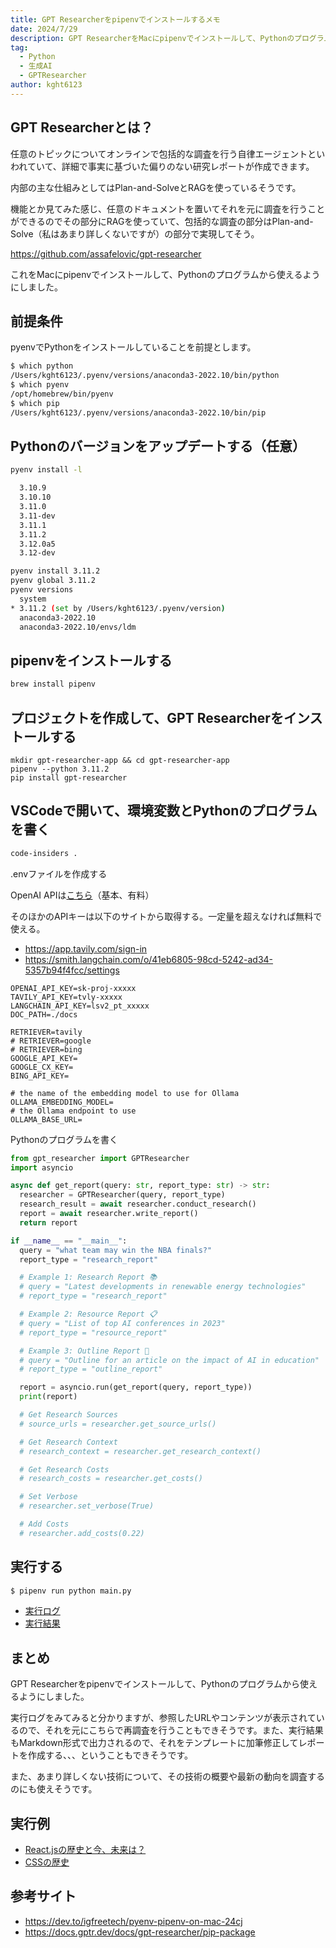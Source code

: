 ```yaml
---
title: GPT Researcherをpipenvでインストールするメモ
date: 2024/7/29
description: GPT ResearcherをMacにpipenvでインストールして、Pythonのプログラムから使えるようにしました
tag:
  - Python
  - 生成AI
  - GPTResearcher
author: kght6123
---
```


## GPT Researcherとは？

任意のトピックについてオンラインで包括的な調査を行う自律エージェントといわれていて、詳細で事実に基づいた偏りのない研究レポートが作成できます。

内部の主な仕組みとしてはPlan-and-SolveとRAGを使っているそうです。

機能とか見てみた感じ、任意のドキュメントを置いてそれを元に調査を行うことができるのでその部分にRAGを使っていて、包括的な調査の部分はPlan-and-Solve（私はあまり詳しくないですが）の部分で実現してそう。

https://github.com/assafelovic/gpt-researcher

これをMacにpipenvでインストールして、Pythonのプログラムから使えるようにしました。

## 前提条件

pyenvでPythonをインストールしていることを前提とします。

```sh
$ which python
/Users/kght6123/.pyenv/versions/anaconda3-2022.10/bin/python
$ which pyenv
/opt/homebrew/bin/pyenv
$ which pip
/Users/kght6123/.pyenv/versions/anaconda3-2022.10/bin/pip
```

## Pythonのバージョンをアップデートする（任意）

```sh
pyenv install -l

  3.10.9
  3.10.10
  3.11.0
  3.11-dev
  3.11.1
  3.11.2
  3.12.0a5
  3.12-dev

pyenv install 3.11.2
pyenv global 3.11.2
pyenv versions
  system
* 3.11.2 (set by /Users/kght6123/.pyenv/version)
  anaconda3-2022.10
  anaconda3-2022.10/envs/ldm
```

## pipenvをインストールする

```sh
brew install pipenv
```

## プロジェクトを作成して、GPT Researcherをインストールする

```
mkdir gpt-researcher-app && cd gpt-researcher-app
pipenv --python 3.11.2
pip install gpt-researcher
```

## VSCodeで開いて、環境変数とPythonのプログラムを書く

```sh
code-insiders .
```

.envファイルを作成する

OpenAI APIは[こちら](https://platform.openai.com/docs/overview)（基本、有料）

そのほかのAPIキーは以下のサイトから取得する。一定量を超えなければ無料で使える。
- https://app.tavily.com/sign-in
- https://smith.langchain.com/o/41eb6805-98cd-5242-ad34-5357b94f4fcc/settings

```env
OPENAI_API_KEY=sk-proj-xxxxx
TAVILY_API_KEY=tvly-xxxxx
LANGCHAIN_API_KEY=lsv2_pt_xxxxx
DOC_PATH=./docs

RETRIEVER=tavily
# RETRIEVER=google
# RETRIEVER=bing
GOOGLE_API_KEY=
GOOGLE_CX_KEY=
BING_API_KEY=

# the name of the embedding model to use for Ollama
OLLAMA_EMBEDDING_MODEL=
# the Ollama endpoint to use
OLLAMA_BASE_URL=
```

Pythonのプログラムを書く

```python
from gpt_researcher import GPTResearcher
import asyncio

async def get_report(query: str, report_type: str) -> str:
  researcher = GPTResearcher(query, report_type)
  research_result = await researcher.conduct_research()
  report = await researcher.write_report()
  return report

if __name__ == "__main__":
  query = "what team may win the NBA finals?"
  report_type = "research_report"

  # Example 1: Research Report 📚​
  # query = "Latest developments in renewable energy technologies"
  # report_type = "research_report"

  # Example 2: Resource Report 📋​
  # query = "List of top AI conferences in 2023"
  # report_type = "resource_report"

  # Example 3: Outline Report 📝​
  # query = "Outline for an article on the impact of AI in education"
  # report_type = "outline_report"

  report = asyncio.run(get_report(query, report_type))
  print(report)

  # Get Research Sources​
  # source_urls = researcher.get_source_urls()

  # Get Research Context​
  # research_context = researcher.get_research_context()

  # Get Research Costs​
  # research_costs = researcher.get_costs()

  # Set Verbose
  # researcher.set_verbose(True)

  # Add Costs
  # researcher.add_costs(0.22)
```

## 実行する

```sh
$ pipenv run python main.py
```

- [実行ログ](/contents/posts/install-gpt-researcher/NBA.log)
- [実行結果](/contents/posts/install-gpt-researcher/NBA.md.txt)

## まとめ

GPT Researcherをpipenvでインストールして、Pythonのプログラムから使えるようにしました。

実行ログをみてみると分かりますが、参照したURLやコンテンツが表示されているので、それを元にこちらで再調査を行うこともできそうです。また、実行結果もMarkdown形式で出力されるので、それをテンプレートに加筆修正してレポートを作成する、、、ということもできそうです。

また、あまり詳しくない技術について、その技術の概要や最新の動向を調査するのにも使えそうです。

## 実行例

- [React.jsの歴史と今、未来は？](/contents/posts/install-gpt-researcher/React-history.md.txt)
- [CSSの歴史](/contents/posts/install-gpt-researcher/css-history.md.txt)

## 参考サイト

- https://dev.to/igfreetech/pyenv-pipenv-on-mac-24cj
- https://docs.gptr.dev/docs/gpt-researcher/pip-package
